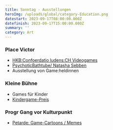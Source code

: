 ```yaml
---
title: Sonntag - Ausstellungen
heroImg: /uploads/global/category-Education.png
datestart: 2023-09-17T08:00:00.000Z
datefinish: 2023-09-17T15:00:00.000Z
summary: ''
category: Art
---
```


### Place Victor

* [HKB\:Confoerdatio ludens\:CH Videogames](https://chludens.hypotheses.org/)
* [PsychoticBathtube/ Natasha Sebben](https://www.natsha.ch/psychotic-bathtub)
* Ausstellung von Game\:heldinnen 

### Kleine Bühne

* Games für Kinder
* [Kindergame-Preis](https://playbern.ch/posts/Preisverleihung-Kinder-Game-Preis)

### Progr Gang vor Kulturpunkt

* [Petarde: Game-Cartoons / Memes](https://playbern.ch/posts/Game-Cartoon-Wettbewerb-2023)
